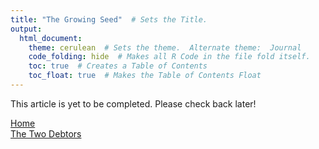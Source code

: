 ```yaml
---
title: "The Growing Seed"  # Sets the Title.
output: 
  html_document:
    theme: cerulean  # Sets the theme.  Alternate theme:  Journal
    code_folding: hide  # Makes all R Code in the file fold itself.
    toc: true  # Creates a Table of Contents
    toc_float: true  # Makes the Table of Contents Float
---
```


This article is yet to be completed.
Please check back later!

<link rel=stylesheet href=https://kameronyork.github.io/scripting/themify-icons/themify-icons.css>
<footer>  
<div class="p-lg-5 p-4 bg-white"><nav class="pagination mt-3"><div class="row"><div class="col-md-5 text-md-left"><a class="nav nav-prev" href="https://www.kameronyork.com/parables"><i class="ti-arrow-left mr-2"></i><span class="d-none d-md-block">Home</span></a></div><div class="col-md-7 text-md-right"><a class="nav nav-next" href="https://www.kameronyork.com/parables/two-debtors.html"><span class="d-none d-md-block">The Two Debtors</span><i class="ti-arrow-right ml-2"></i></a></div></div></nav></div>
</footer>